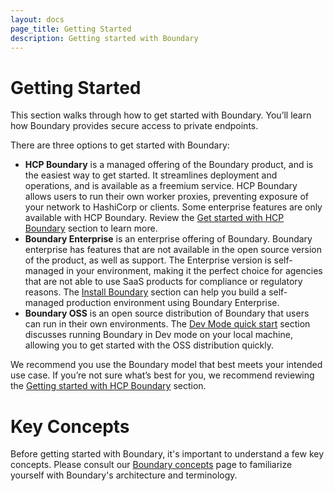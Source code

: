 ```yaml
---
layout: docs
page_title: Getting Started
description: Getting started with Boundary
---
```


# Getting Started

This section walks through how to get started with Boundary. You’ll learn how
Boundary provides secure access to private endpoints.

There are three options to get started with Boundary:

- **HCP Boundary** is a managed offering of the Boundary product, and is the
  easiest way to get started. It streamlines deployment and operations, and is
  available as a freemium service. HCP Boundary allows users to run their own
  worker proxies, preventing exposure of your network to HashiCorp or clients.
  Some enterprise features are only available with HCP Boundary. Review the [Get
  started with HCP Boundary](/boundary/docs/getting-started/deploy-and-login) section to
  learn more.
- **Boundary Enterprise** is an enterprise offering of Boundary.
Boundary enterprise has features that are not available in the open source version of the product, as well as support.
The Enterprise version is self-managed in your environment, making it the perfect choice for agencies that are not able to use SaaS products for compliance or regulatory reasons.
The [Install Boundary](/boundary/docs/install-boundary) section can help you build a self-managed production environment using Boundary Enterprise.
- **Boundary OSS** is an open source distribution of Boundary that users can run
  in their own environments. The [Dev Mode quick start](/boundary/docs/oss/installing/dev-mode) section discusses running Boundary
  in Dev mode on your local machine, allowing you to get started with the OSS distribution quickly.

We recommend you use the Boundary model that best meets your intended use case.
If you’re not sure what’s best for you, we recommend reviewing the [Getting
started with HCP Boundary](/boundary/docs/getting-started/deploy-and-login) section.

# Key Concepts

Before getting started with Boundary, it's important to understand a few key
concepts. Please consult our [Boundary concepts](/boundary/docs/concepts) page to
familiarize yourself with Boundary's architecture and terminology.
